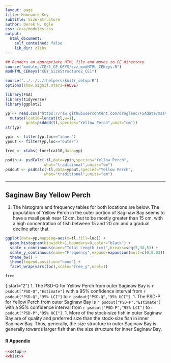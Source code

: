 ```yaml
---
layout: page
title: Homework Key
subtitle: Size-Structure
author: Derek H. Ogle
css: /css/modules.css
output:
  html_document:
    self_contained: false
    lib_dir: zlibs
---
```


```r
## Renders an appropriate HTML file and moves to CE directory
source("modules/CE/1_CE_KEYS/zzz_modHTML_CEKeys.R")
modHTML_CEKeys("KEY_SizeStructure2_CE1")
```

```r
source("../../../rhelpers/knitr_setup.R")
options(show.signif.stars=FALSE)
```

```r
library(FSA)
library(tidyverse)
library(ggplot2)

yp <- read.csv("https://raw.githubusercontent.com/droglenc/FSAdata/master/data-raw/YPerchSB1.csv") %>%
  mutate(lcat10=lencat(tl,w=1),
         gcat=psdAdd(tl,species="Yellow Perch",unit="cm"))
str(yp)

ypin <- filter(yp,loc=="inner")
ypout <- filter(yp,loc=="outer")

freq <- xtabs(~loc+lcat10,data=yp)

psdin <- psdCalc(~tl,data=ypin,species="Yellow Perch",
                 what="traditional",units="cm")
psdout <- psdCalc(~tl,data=ypout,species="Yellow Perch",
                 what="traditional",units="cm")
```

----

## Saginaw Bay Yellow Perch
1. The histogram and frequency tables for both locations are below. The population of Yellow Perch in the outer portion of Saginaw Bay seems to have a msall peak near 12 cm, but to be mostly greater than 15 cm, with a high concentration of fish between 15 and 20 cm and a gradual decline after that.

```r
ggplot(data=yp,mapping=aes(x=tl,fill=loc)) +
  geom_histogram(binwidth=1,boundary=0,color="black") +
  scale_x_continuous(name="Total Length (cm)",breaks=seq(5,30,5)) +
  scale_y_continuous(name="Frequency",expand=expansion(mult=c(0,0.03))) +
  theme_bw() +
  theme(legend.position="none") +
  facet_wrap(vars(loc),scale="free_y",ncol=1)
```
```r
freq
```

{:start="2"}
1. The PSD-Q for Yellow Perch from outer Saginaw Bay is `r psdout["PSD-Q","Estimate"]` with a 95% confidence interval from `r psdout["PSD-Q","95% LCI"]` to `r psdout["PSD-Q","95% UCI"]`.
1. The PSD-P for Yellow Perch from outer Saginaw Bay is `r psdout["PSD-P","Estimate"]` with a 95% confidence interval from `r psdout["PSD-P","95% LCI"]` to `r psdout["PSD-P","95% UCI"]`.
1. More of the stock-size fish in outer Saginaw Bay are of quality and preferred size than the stock-size fisn in inner Saginaw Bay. Thus, generally, the size structure in outer Saginaw Bay is generally towards larger fish than the size structure for inner Saginaw Bay.

#### R Appendix
```r
<<setup>>
<<hist>>
```
